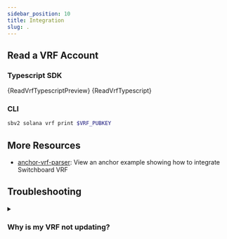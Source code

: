 ```yaml
---
sidebar_position: 10
title: Integration
slug: .
---
```




## Read a VRF Account

### Typescript SDK


<Tabs>
  <TabItem value="preview" label="Preview">
    <CodeBlock language="typescript">{ReadVrfTypescriptPreview}</CodeBlock>
  </TabItem>
  <TabItem value="full" label="Full">
    <CodeBlock language="typescript">{ReadVrfTypescript}</CodeBlock>
  </TabItem>
</Tabs>

### CLI

```bash
sbv2 solana vrf print $VRF_PUBKEY
```

## More Resources

- [anchor-vrf-parser](https://github.com/switchboard-xyz/sbv2-solana/tree/main/programs/anchor-vrf-parser):
  View an anchor example showing how to integrate Switchboard VRF

## Troubleshooting

<details>
<summary>

### Why is my VRF not updating?

</summary>

- Does the `vrf.escrow` have 0.002 wSOL?
- Does the VRF status get updated?

</details>
